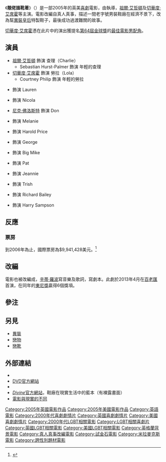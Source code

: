 {{noteTA
|T=zh-hk:靚佬搵靴著; zh-tw:長靴妖姬; zh-cn:长靴;
|G1=Show
|1=zh-hk:靚佬搵靴著; zh-tw:長靴妖姬; zh-cn:长靴;
|2=zh-tw:羅拉; zh-hk:勞拉; zh-cn:罗拉;}}
{{Infobox film
| name           = 靚佬搵靴著
| original_name = ''Kinky Boots''
| tw_name = 長靴妖姬
| hk_name = 靚佬搵靴著
| cn_name = 长靴
| image          = Kinky boots.jpg
| caption        = 電影原海報 
| alt            = A long thigh-high red boot, fills the foreground on the left, three people stand in the distance on the back right<!-- Alternative description of image needed, see [[WP:ALT|WP:ALT]] -->
| director       = {{link-en|祖利安·查勞|Julian Jarrold}}
| producer       = Suzanne Mackie<br />[[尼克·巴頓|尼克·巴頓]]<br />Peter Ettedgui<br />Mairi Brett
| writer         = {{link-en|Modern Romance (band)|Modern Romance (band)|Geoff Deane}}<br />{{link-en|蒂姆·佛斯|Tim Firth}}
| starring       = [[祖爾·艾哲頓|祖爾·艾哲頓]]<br />[[切華度·艾席霍|切華度·艾席霍]]<br />{{link-en|莎拉-簡·波茨|Sarah-Jane Potts}}<br />{{link-en|潔米瑪·盧珀|Jemima Rooper}}<br />{{link-en|琳達·巴塞特|Linda Bassett}}<br />[[尼克·佛洛斯特|尼克·佛洛斯特]]<br />{{link-en|羅伯特·普格|Robert Pugh}}
| music          = Adrian Johnston
| cinematography = {{link-en|艾吉爾·布萊德|Eigil Bryld}}
| editing        = {{link-en|艾瑪·E·希科克斯|Emma E. Hickox}}
| studio         = [[BBC電影|BBC電影]]
| distributor    = [[试金石影片|试金石影片]]<br />[[米拉麥克斯影業|米拉麥克斯影業]]
| released       = {{Film date|2005|10|07|英國|2006|04|14|美國}}
| runtime        = 106分鐘<ref name="mojo" />
| country        = [[英國電影|英國]]<br />[[美國電影|美國]]
| language       = 英語
| budget         = <!-- Not Available according to Box Office Mojo -->
| gross          = $9,941,428<ref name="mojo" /> 
}}
《'''靚佬搵靴著'''》（{{lang-en|'''''Kinky Boots'''''}}）是一部2005年的英美[[喜劇|喜劇]]電影，由{{link-en|祖利安·查勞|Julian Jarrold}}執導，[[祖爾·艾哲頓|祖爾·艾哲頓]]及[[切華度·艾席霍|切華度·艾席霍]]等主演。電影改編自真人真事，描述一間老字號男裝鞋廠在經濟不景下，改為幫[[異裝皇后|異裝皇后]]特製鞋子，最後成功過渡難關的故事。

[[切華度·艾席霍|切華度·艾席霍]]憑在此片中的演出獲提名[[第64屆金球獎|第64屆]][[金球獎_(影視獎項)|金球獎]]的[[金球獎最佳電影男配角|最佳電影男配角]]。

==演員==
* [[祖爾·艾哲頓|祖爾·艾哲頓]] 飾演 查理（Charlie）
** Sebastian Hurst-Palmer 飾演 年輕的查理
* [[切華度·艾席霍|切華度·艾席霍]] 飾演 勞拉（Lola）
** Courtney Philip 飾演 年輕的勞拉
* {{link-en|莎拉-簡·波茨|Sarah-Jane Potts}} 飾演 Lauren
* {{link-en|潔米瑪·盧珀|Jemima Rooper}} 飾演 Nicola
* [[尼克·佛洛斯特|尼克·佛洛斯特]] 飾演 Don
* {{link-en|琳達·巴塞特|Linda Bassett}} 飾演 Melanie
* {{link-en|羅伯特·普格|Robert Pugh}} 飾演 Harold Price
* {{link-en|伊雲·霍伯|Ewan Hooper}} 飾演 George
* {{link-en|斯蒂芬·馬庫斯|Stephen Marcus}} 飾演 Big Mike
* {{link-en|莫娜·哈蒙德|Mona Hammond}} 飾演 Pat
* {{link-en|凱莉·布萊特|Kellie Bright}} 飾演 Jeannie
* {{link-en|喬安娜·史坎倫|Joanna Scanlan}} 飾演 Trish
* {{link-en|傑弗里·斯特里特費爾德|Geoffrey Streatfeild}} 飾演 Richard Bailey
* {{link-en|萊奧·比爾|Leo Bill}} 飾演 Harry Sampson

==反應==
===票房===
到2006年為止，國際票房為$9,941,428美元。<ref name="mojo">{{mojo title|kinkyboots|靚佬搵靴著}}</ref>

==改編==
電影也被改編成{{link-en|靚佬搵靴著 (音樂劇)|Kinky Boots (musical)|同名音樂劇}}，[[辛蒂·羅波|辛蒂·羅波]]寫音樂及歌詞，{{link-en|哈維·菲爾斯坦|Harvey Fierstein}}寫劇本。此劇於2013年4月在[[百老匯|百老匯]]首演，在同年的[[東尼獎|東尼獎]]贏得6個獎項。

==參注==
{{Anchors|Notes|References}} 
{{Reflist}}

==另見==
* [[異裝|異裝]]
* [[戀物|戀物]]
* [[戀靴|戀靴]]

==外部連結==
* {{official|http://www.thefilmfactory.co.uk/kinkyboots/index_flash.html}}
* [https://web.archive.org/web/20111008035244/http://video.movies.go.com/kinkyboots/ DVD官方網站]
* {{imdb title|0434124|靚佬搵靴著}}
* [http://www.edirectory.co.uk/divine/ ''Divine''官方網站]，鞋廠在現實生活中的藍本（有裸露畫面）
* [http://www.bbc.co.uk/northamptonshire/content/articles/2005/10/04/kb_fact_fiction_feature.shtml 電影與現實的不同]

<!---{{Julian Jarrold}}--->

{{DEFAULTSORT:Kinky Boots (Film)}}
[[Category:2005年英國電影作品|Category:2005年英國電影作品]]
[[Category:2005年美國電影作品|Category:2005年美國電影作品]]
[[Category:英語電影|Category:英語電影]]
[[Category:2000年代喜劇劇情片|Category:2000年代喜劇劇情片]]
[[Category:英國喜劇劇情片|Category:英國喜劇劇情片]]
[[Category:美國喜劇劇情片|Category:美國喜劇劇情片]]
[[Category:2000年代LGBT相關電影|Category:2000年代LGBT相關電影]]
[[Category:LGBT相關喜劇片|Category:LGBT相關喜劇片]]
[[Category:英國LGBT相關電影|Category:英國LGBT相關電影]]
[[Category:美國LGBT相關電影|Category:美國LGBT相關電影]]
[[Category:英格蘭背景電影|Category:英格蘭背景電影]]
[[Category:真人真事改編電影|Category:真人真事改編電影]]
<!---[[Category:Films_directed_by_Julian_Jarrold|Category:Films directed by Julian Jarrold]]--->
[[Category:試金石電影|Category:試金石電影]]
[[Category:米拉麥克斯電影|Category:米拉麥克斯電影]]
[[Category:跨性別題材電影|Category:跨性別題材電影]]